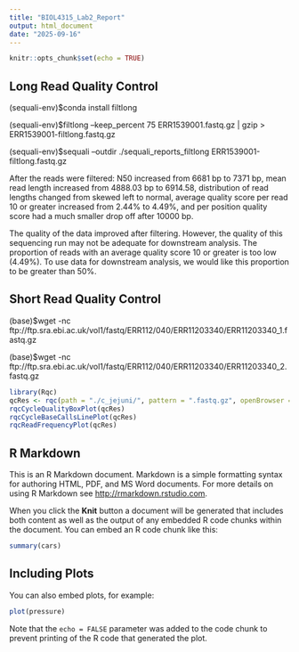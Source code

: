 ```yaml
---
title: "BIOL4315_Lab2_Report"
output: html_document
date: "2025-09-16"
---
```


```r
knitr::opts_chunk$set(echo = TRUE)
```

## Long Read Quality Control

(sequali-env)$conda install filtlong

(sequali-env)$filtlong --keep_percent 75 ERR1539001.fastq.gz | gzip > ERR1539001-filtlong.fastq.gz

(sequali-env)$sequali --outdir ./sequali_reports_filtlong ERR1539001-filtlong.fastq.gz

After the reads were filtered: N50 increased from 6681 bp to 7371 bp, mean read length increased from 4888.03 bp to 6914.58, distribution of read lengths changed from skewed left to normal, average quality score per read 10 or greater increased from 2.44% to 4.49%, and per position quality score had a much smaller drop off after 10000 bp.

The quality of the data improved after filtering.  However, the quality of this sequencing run may not be adequate for downstream analysis.  The proportion of reads with an average quality score 10 or greater is too low (4.49%). To use data for downstream analysis, we would like this proportion to be greater than 50%.


## Short Read Quality Control

(base)$wget -nc ftp://ftp.sra.ebi.ac.uk/vol1/fastq/ERR112/040/ERR11203340/ERR11203340_1.fastq.gz

(base)$wget -nc ftp://ftp.sra.ebi.ac.uk/vol1/fastq/ERR112/040/ERR11203340/ERR11203340_2.fastq.gz

```r
library(Rqc)
qcRes <- rqc(path = "./c_jejuni/", pattern = ".fastq.gz", openBrowser = FALSE)
rqcCycleQualityBoxPlot(qcRes)
rqcCycleBaseCallsLinePlot(qcRes)
rqcReadFrequencyPlot(qcRes)
```



## R Markdown

This is an R Markdown document. Markdown is a simple formatting syntax for authoring HTML, PDF, and MS Word documents. For more details on using R Markdown see <http://rmarkdown.rstudio.com>.

When you click the **Knit** button a document will be generated that includes both content as well as the output of any embedded R code chunks within the document. You can embed an R code chunk like this:

```r
summary(cars)
```

## Including Plots

You can also embed plots, for example:

```r
plot(pressure)
```

Note that the `echo = FALSE` parameter was added to the code chunk to prevent printing of the R code that generated the plot.
